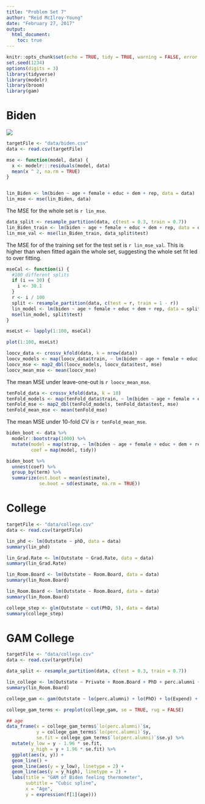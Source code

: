 ```yaml
---
title: "Problem Set 7"
author: "Reid McIlroy-Young"
date: "February 27, 2017"
output: 
  html_document:
    toc: true
---
```


``` r
knitr::opts_chunk$set(echo = TRUE, tidy = TRUE, warning = FALSE, error = FALSE)
set.seed(1234)
options(digits = 3)
library(tidyverse)
library(modelr)
library(broom)
library(gam)
```

# Biden

![](http://i.giphy.com/54Y2ZtR7BOuNa.gif)



``` r
targetFile <- "data/biden.csv"
data <- read.csv(targetFile)

mse <- function(model, data) {
  x <- modelr:::residuals(model, data)
  mean(x ^ 2, na.rm = TRUE)
}


lin_Biden <- lm(biden ~ age + female + educ + dem + rep, data = data) 
lin_mse <- mse(lin_Biden, data)
```

The MSE for the whole set is `r lin_mse`.

``` r
data_split <- resample_partition(data, c(test = 0.3, train = 0.7))
lin_Biden_train <- lm(biden ~ age + female + educ + dem + rep, data = data_split$train) 
lin_mse_val <- mse(lin_Biden_train, data_split$test)
```

The MSE for of the training set for the test set is `r lin_mse_val`. This is higher than when fitted again the whole set, suggesting the whole set fit led to over fitting.

``` r

mseCal <- function(i) {
  #100 different splits
  if (i == 30) {
    i <- 30.1
  }
  r <- i / 100
  split <- resample_partition(data, c(test = r, train = 1 - r))
  lin_model <- lm(biden ~ age + female + educ + dem + rep, data = split$train)
  mse(lin_model, split$test)
}

mseLst <- lapply(1:100, mseCal)

plot(1:100, mseLst)
```

``` r
loocv_data <- crossv_kfold(data, k = nrow(data))
loocv_models <- map(loocv_data$train, ~ lm(biden ~ age + female + educ + dem + rep, data = .))
loocv_mse <- map2_dbl(loocv_models, loocv_data$test, mse)
loocv_mean_mse <- mean(loocv_mse)
```

The mean MSE under leave-one-out is `r loocv_mean_mse`.

``` r
tenFold_data <- crossv_kfold(data, k = 10)
tenFold_models <- map(tenFold_data$train, ~ lm(biden ~ age + female + educ + dem + rep, data = .))
tenFold_mse <- map2_dbl(tenFold_models, tenFold_data$test, mse)
tenFold_mean_mse <- mean(tenFold_mse)
```
The mean MSE under 10-fold CV is `r tenFold_mean_mse`.

``` r
biden_boot <- data %>%
  modelr::bootstrap(1000) %>%
  mutate(model = map(strap, ~ lm(biden ~ age + female + educ + dem + rep, data = .)),
         coef = map(model, tidy))

biden_boot %>%
  unnest(coef) %>%
  group_by(term) %>%
  summarize(est.boot = mean(estimate),
            se.boot = sd(estimate, na.rm = TRUE))
```
# College

``` r
targetFile <- "data/college.csv"
data <- read.csv(targetFile)
```

``` r
lin_phd <- lm(Outstate ~ phD, data = data)
summary(lin_phd)
```

``` r
lin_Grad.Rate <- lm(Outstate ~ Grad.Rate, data = data)
summary(lin_Grad.Rate)
```

``` r
lin_Room.Board <- lm(Outstate ~ Room.Board, data = data)
summary(lin_Room.Board)
```

``` r
lin_Room.Board <- lm(Outstate ~ Room.Board, data = data)
summary(lin_Room.Board)
```

``` r
college_step <- glm(Outstate ~ cut(PhD, 5), data = data)
summary(college_step)
```

# GAM College

``` r
targetFile <- "data/college.csv"
data <- read.csv(targetFile)

data_split <- resample_partition(data, c(test = 0.3, train = 0.7))
```


``` r
lin_college <- lm(Outstate ~ Private + Room.Board + PhD + perc.alumni + Expend + Grad.Rate, data = data_split$train)
summary(lin_Room.Board)
```

``` r
college_gam <- gam(Outstate ~ lo(perc.alumni) + lo(PhD) + lo(Expend) + lo(Grad.Rate) +Private + lo(Room.Board), data = data_split$train)

college_gam_terms <- preplot(college_gam, se = TRUE, rug = FALSE)

## age
data_frame(x = college_gam_terms$`lo(perc.alumni)`$x,
           y = college_gam_terms$`lo(perc.alumni)`$y,
           se.fit = college_gam_terms$`lo(perc.alumni)`$se.y) %>%
  mutate(y_low = y - 1.96 * se.fit,
         y_high = y + 1.96 * se.fit) %>%
  ggplot(aes(x, y)) +
  geom_line() +
  geom_line(aes(y = y_low), linetype = 2) +
  geom_line(aes(y = y_high), linetype = 2) +
  labs(title = "GAM of Biden feeling thermometer",
       subtitle = "Cubic spline",
       x = "Age",
       y = expression(f[1](age)))
```
